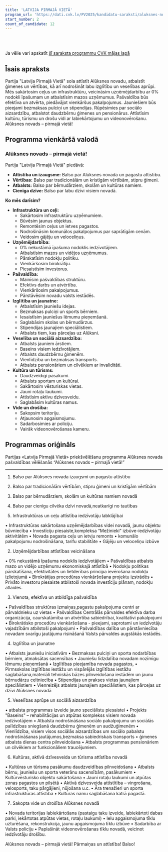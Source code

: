 ```yaml
---
title: 'LATVIJA PIRMAJĀ VIETĀ'
program_url: 'https://dati.cvk.lv/PV2025/kandidatu-saraksti/aluksnes-novads/latvija-pirmaja-vieta'
start_number: 2
count_of_candidate: 12
---
```



<Badge text="Infrastruktūras attīstība" variant="note" size="small" /> <Badge text="Uzņēmējdarbības veicināšana" variant="note" size="small" /> <Badge text="Efektīva pašvaldība" variant="note" size="small" /> <Badge text="Izglītība un jaunatne" variant="note" size="small" /> <Badge text="Veselības aprūpe un sociālā aizsardzība" variant="note" size="small" />

<br/><br/> 

<Card title='Šis ir mākslīga intelekta ģenerēts apraksts' icon='starlight'>
    Ja vēlie vari apskatīt <a href={frontmatter.program_url} target='_blank'>šī saraksta programmu CVK mājas lapā</a>
    </Card>

## Īsais apraksts

Partija "Latvija Pirmajā Vietā" sola attīstīt Alūksnes novadu, atbalstīt ģimenes un vērtības, kā arī nodrošināt labu izglītību un veselības aprūpi. Mēs sakārtosim ceļus un infrastruktūru, veicināsim uzņēmējdarbību ar 0% nodokli īpašumam un atbalstīsim mazos uzņēmumus. Pašvaldība būs efektīva un atvērta, piedāvājot vienkāršus pakalpojumus. Jauniešiem būs pieejami bezmaksas pulciņi un stipendijas. Rūpēsimies par sociālo aizsardzību, atbalstot daudzbērnu ģimenes un pensionārus. Attīstīsim kultūru, tūrismu un drošu vidi ar labiekārtojumu un videonovērošanu. Alūksnes novads – pirmajā vietā!

## Programma vienkāršā valodā

### Alūksnes novads – pirmajā vietā!

Partija "Latvija Pirmajā Vietā" piedāvā:

*   **Attīstība un izaugsme:** Balso par Alūksnes novada un pagastu attīstību.
*   **Vērtības:** Balso par tradicionālām un kristīgām vērtībām, stipru ģimeni.
*   **Atbalsts:** Balso par bērnudārziem, skolām un kultūras namiem.
*   **Cienīga dzīve:** Balso par labu dzīvi visiem novadā.

**Ko mēs darīsim?**

*   **Infrastruktūra un ceļi:**
    *   Sakārtosim infrastruktūru uzņēmumiem.
    *   Būvēsim jaunus objektus.
    *   Remontēsim ceļus un ietves pagastos.
    *   Nodrošināsim komunālos pakalpojumus par saprātīgām cenām.
    *   Veidosim gājēju un veloceliņus.
*   **Uzņēmējdarbība:**
    *   0% nekustāmā īpašuma nodoklis iedzīvotājiem.
    *   Atbalstīsim mazos un vidējos uzņēmumus.
    *   Pārskatīsim nodokļu politiku.
    *   Vienkāršosim birokrātiju.
    *   Piesaistīsim investorus.
*   **Pašvaldība:**
    *   Mainīsim pašvaldības struktūru.
    *   Efektīvs darbs un atvērtība.
    *   Vienkāršosim pakalpojumus.
    *   Pārstāvēsim novadu valsts iestādēs.
*   **Izglītība un jaunatne:**
    *   Atbalstīsim jauniešu idejas.
    *   Bezmaksas pulciņi un sports bērniem.
    *   Iesaistīsim jauniešus lēmumu pieņemšanā.
    *   Saglabāsim skolas un bērnudārzus.
    *   Stipendijas jaunajiem speciālistiem.
    *   Atbalsts tiem, kas pārceļas uz Alūksni.
*   **Veselība un sociālā aizsardzība:**
    *   Atbalsts jauniem ārstiem.
    *   Baseins visiem iedzīvotājiem.
    *   Atbalsts daudzbērnu ģimenēm.
    *   Vienlīdzība un bezmaksas transports.
    *   Atbalsts pensionāriem un cilvēkiem ar invaliditāti.
*   **Kultūra un tūrisms:**
    *   Daudzveidīgi pasākumi.
    *   Atbalsts sportam un kultūrai.
    *   Sakārtosim vēsturiskas vietas.
    *   Jauni rotaļu laukumi.
    *   Attīstīsim aktīvu dzīvesveidu.
    *   Saglabāsim kultūras namus.
*   **Vide un drošība:**
    *   Sakopsim teritoriju.
    *   Atjaunosim apgaismojumu.
    *   Sadarbosimies ar policiju.
    *   Vairāk videonovērošanas kameru.

## Programmas oriģināls

Partijas «Latvija Pirmajā Vietā» priekšvēlēšanu programma
Alūksnes novada pašvaldības vēlēšanās “Alūksnes novads – pirmajā vietā!”
_____________________________________________________________________
1. Balso par Alūksnes novada izaugsmi un pagastu attīstību

2. Balso par tradicionālām vērtībām, stipru ģimeni un kristīgām vērtībām

3. Balso par bērnudārziem, skolām un kultūras namiem novadā

4. Balso par cienīgu cilvēka dzīvi novadā,neatkarīgi no tautības

1. Infrastruktūras un ceļu attīstība iedzīvotāju labklājībai

• Infrastruktūras sakārtošana uzņēmējdarbības videi novadā, jaunu objektu būvniecība
• Investīciju piesaiste,kompleksa “Mežinieki” izbūve-iedzīvotāju aktivitātēm
• Novada pagasta ceļu un ietvju remonts
• komunālo pakalpojumu nodrošināšana, tarifu stabilitāte
• Gājēju un veloceliņu izbūve

2. Uzņēmējdarbības attīstības veicināšana

• 0% nekustāmā īpašuma nodoklis iedzīvotājiem
• Pašvaldības atbalsts mazo un vidējo uzņēmumu ekonomiskajā attīstībā
• Nodokļu politikas pārskatīšana, efektivitātes un lietderības principa ievērošana nodokļu izlietojumā
• Birokrātijas procedūras vienkāršošana projektu izstrādēs
• Privāto investoru piesaiste atbilstoši novada investīciju plānam, nodokļu atlaides.

3. Vienota, efektīva un atbildīga pašvaldība

• Pašvaldības struktūras izmaiņas,pagastu pakalpojuma centri ar pārvaldnieku uz vietas
• Pašvaldības Centrālās pārvaldes efektīva darba organizācija, caurskatāmība un atvērtība sabiedrībai, kvalitatīvi pakalpojumi
• Birokrātisko procedūru vienkāršošana - pieejami, saprotami un iedzīvotāju vajadzībām atbilstoši pakalpojumi
• Pašvaldības dalība un pārstāvniecība novadam svarīgu jautājumu risināšanā Valsts pārvaldes augstākās iestādēs.

4. Izglītība un jaunatne

• Atbalsts jauniešu iniciatīvām
• Bezmaksas pulciņi un sporta nodarbības bērniem, atmaksātas sacensības
• Jauniešu līdzdalība novadam nozīmīgu lēmumu pieņemšanā
• Izglītības pieejamība novada pagastos,
• Pirmsskolas izglītības iestāžu un vispārējās izglītības iestāžu saglabāšana,materiāli tehniskās bāzes pilnveidošana iestādēm un jaunu bērnudārzu celtniecība
• Stipendijas un prakses vietas jaunajiem speciālistiem
• Vienreizējs atbalsts jaunajiem speciālistiem, kas pārceļas uz dzīvi Alūksnes novadā

5. Veselības aprūpe un sociālā aizsardzība

• atbalsta programmas izveide jauno speciālistu piesaistei
• Projekts "Baseins" – rehabilitācijas un atpūtas komplekss visiem novada iedzīvotājiem
• Atbalsta nodrošināšana sociālo pakalpojumu un sociālās palīdzības sniegšanā daudzbērnu ģimenēm un audžuģimenēm
• Vienlīdzība, visiem visos sociālās aizsardzības um sociālo pabalstu nodrošināšanas jautājumos,bezmaksa sabiedriskais transports
• ģimenes atbalsta dienas centra pilnveidošana
• Atbalsts programmas pensionāriem un cilvēkiem ar funkcionāliem traucējumiem.

6. Kultūras, aktīvā dzīvesveida un tūrisma attīstība novadā

• Kultūras un tūrisma pasākumu daudzveidības pilnveidošana
• Atbalsts bērnu, jauniešu un sporta veterānu sacensībām, pasākumiem
• Kultūrvēsturisko objektu sakārtošana
• Jauni rotaļu laukumi un atpūtas zonas pagastos un pilsētā
• Aktīvā dzīvesveida attīstītība – vingrošana, velosports, taku pārgājieni, nūjošana u.c.
• Āra trenažieri un sporta infrastruktūras attīstība
• Kultūras namu saglabāšana katrā pagastā.

7. Sakopta vide un drošība Alūksnes novadā

• Novada teritorijas labiekārtošana (pastaigu taku izveide, labiekārtoti dabas parki, iekārtotas atpūtas vietas, rotaļu laukumi)
• Ielu apgaismojuma tīklu uzturēšana, rekonstrukcija, jaunu apgaismojuma tīklu izbūve
• Sadarbība ar Valsts policiju
• Paplašināt videonovērošanas tīklu novadā, veicinot iedzīvotāju drošību.

Alūksnes novads – pirmajā vietā!
Pārmaiņas un attīstība!
Balso!
